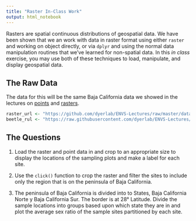```yaml
---
title: "Raster In-Class Work"
output: html_notebook
---
```


Rasters are spatial continuous distributions of geospatial data.  We have been shown that we an work with data in raster format using either `raster` and working on object directly, or via `dplyr` and using the normal data manipulation routines that we've learned for non-spatial data.  In this *in class* exercise, you may use both of these techniques to load, manipulate, and display geospatial data.

## The Raw Data

The data for this will be the same Baja California data we showed in the lectures on [points](https://dyerlab.github.io/ENVS-Lectures/spatial/spatial_points/slides.html#1) and [rasters](https://dyerlab.github.io/ENVS-Lectures/spatial/rasters/slides.html#1).  

```r
raster_url <- "https://github.com/dyerlab/ENVS-Lectures/raw/master/data/alt_22.tif"
beetle_rul <- "https://raw.githubusercontent.com/dyerlab/ENVS-Lectures/master/data/Araptus_Disperal_Bias.csv"
```


## The Questions

1. Load the raster and point data in and crop to an appropriate size to display the locations of the sampling plots and make a label for each site.


2. Use the `click()` function to crop the raster and filter the sites to include only the region that is on the peninsula of Baja California.

3. The peninsula of Baja California is divided into to States, Baja California Norte y Baja California Sur.  The border is at 28° Latitude.  Divide the sample locations into groups based upon which state they are in and plot the average sex ratio of the sample sites partitioned by each site.


